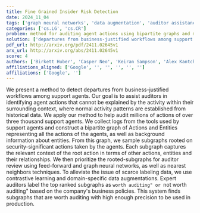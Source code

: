 ```yaml
---
title: Fine Grained Insider Risk Detection
date: 2024_11_04
tags: ['graph neural networks', 'data augmentation', 'auditor assistance', 'actions and entities', 'historical data', 'bipartite graph', 'subgraph sampling', 'security-significant actions', 'contrastive learning', 'insider risk detection', 'support agents', 'business-justified workflows']
categories: ['cs.LG', 'cs.CR']
problem: method for auditing agent actions using bipartite graphs and machine learning techniques
solution: ['departures from business-justified workflows among support agents']
pdf_url: http://arxiv.org/pdf/2411.02645v1
arx_url: http://arxiv.org/abs/2411.02645v1
score: 4
authors: ['Birkett Huber', 'Casper Neo', 'Keiran Sampson', 'Alex Kantchelian', 'Brett Ksobiech', 'Yanis Pavlidis']
affiliations_aligned: ['Google', '', '', '', '', '']
affiliations: ['Google', '']
---
```



We present a method to detect departures from business-justified workflows
among support agents. Our goal is to assist auditors in identifying agent
actions that cannot be explained by the activity within their surrounding
context, where normal activity patterns are established from historical data.
We apply our method to help audit millions of actions of over three thousand
support agents.
  We collect logs from the tools used by support agents and construct a
bipartite graph of Actions and Entities representing all the actions of the
agents, as well as background information about entities. From this graph, we
sample subgraphs rooted on security-significant actions taken by the agents.
Each subgraph captures the relevant context of the root action in terms of
other actions, entities and their relationships. We then prioritize the
rooted-subgraphs for auditor review using feed-forward and graph neural
networks, as well as nearest neighbors techniques. To alleviate the issue of
scarce labeling data, we use contrastive learning and domain-specific data
augmentations.
  Expert auditors label the top ranked subgraphs as ``worth auditing" or ``not
worth auditing" based on the company's business policies. This system finds
subgraphs that are worth auditing with high enough precision to be used in
production.